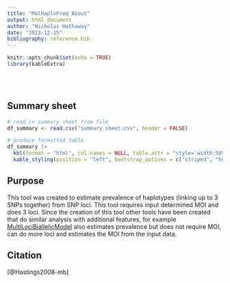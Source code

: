 ```yaml
---
title: "MalHaploFreq About"
output: html_document
author: "Nicholas Hathaway"
date: "2023-12-15"
bibliography: reference.bib
---
```


```r
knitr::opts_chunk$set(echo = TRUE)
library(kableExtra)
```

<br/>
<br/>

## Summary sheet

```r
# read in summary sheet from file
df_summary <- read.csv("summary_sheet.csv", header = FALSE)

# produce formatted table
df_summary |>
  kbl(format = "html", col.names = NULL, table.attr = "style='width:50%;'", escape = FALSE) |>
  kable_styling(position = "left", bootstrap_options = c("striped", "hover", "condensed"))
```

## Purpose

This tool was created to estimate prevalence of haplotypes (linking up to 3 SNPs together) from SNP loci. This tool requires input determined MOI and does 3 loci. Since the creation of this tool other tools have been created that do similar analysis with additional features, for example [MultiLociBiallelicModel](../MultiLociBiallelicModel/MultiLociBiallelicModel_background.qmd) also estimates prevalence but does not require MOI, can do more loci and estimates the MOI from the input data. 

## Citation

[@Hastings2008-mb]
